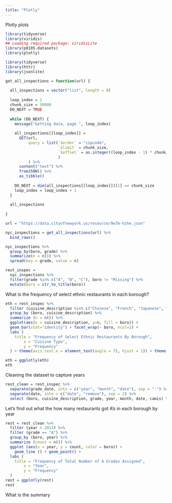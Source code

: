 ```yaml
---
title: "Plotly"
---
```


Plotly plots

```r
library(tidyverse)
library(viridis)
## Loading required package: viridisLite
library(p8105.datasets)
library(plotly)
```

```r
library(tidyverse)
library(httr)
library(jsonlite)

get_all_inspections = function(url) {
  
  all_inspections = vector("list", length = 0)
  
  loop_index = 1
  chunk_size = 50000
  DO_NEXT = TRUE
  
  while (DO_NEXT) {
    message("Getting data, page ", loop_index)
    
    all_inspections[[loop_index]] = 
      GET(url,
          query = list(`$order` = "zipcode",
                       `$limit` = chunk_size,
                       `$offset` = as.integer((loop_index - 1) * chunk_size)
                       )
          ) %>%
      content("text") %>%
      fromJSON() %>%
      as_tibble()
    
    DO_NEXT = dim(all_inspections[[loop_index]])[1] == chunk_size
    loop_index = loop_index + 1
  }
  
  all_inspections
  
}

url = "https://data.cityofnewyork.us/resource/9w7m-hzhe.json"

nyc_inspections = get_all_inspections(url) %>%
  bind_rows() 
```



```r
nyc_inspections %>% 
  group_by(boro, grade) %>% 
  summarize(n = n()) %>% 
  spread(key = grade, value = n)
```

```r
rest_inspec =
  nyc_inspections %>%
  filter(grade %in% c("A", "B", "C"), boro != "Missing") %>% 
  mutate(boro = str_to_title(boro))
```


What is the frequency of select ethnic restaurants in each borough?
```r
eth = rest_inspec %>% 
  filter (cuisine_description %in% c("Chinese", "French", "Japanese", "Indian", "Italian")) %>% 
  group_by (boro, cuisine_description) %>% 
  summarize (n = n()) %>% 
  ggplot(aes(x = cuisine_description, y=n, fill = boro)) +
  geom_bar(stat="identity") + facet_wrap(~ boro, ncol=2) +
  labs (
    title = "Frequency of Select Ethnic Restaurants By Borough",
        x = "Cuisine Type",
        y = "Frequency"
  ) + theme(axis.text.x = element_text(angle = 75, hjust = 1)) + theme(legend.position="none")

eth = ggplotly(eth)
eth
```

Cleaning the dataset to capture years
```r
rest_clean = rest_inspec %>% 
  separate(grade_date, into = c("year", "month", "date"), sep = "-") %>%
  separate(date, into = c("date", "remove"), sep = 2) %>%
  select (boro, cuisine_description, grade, year, month, date, camis) %>%   mutate(year = as.numeric(year))
```

Let's find out what the how many restaurants got A's in each borough by year
```r
rest = rest_clean %>% 
  filter (year > 2013) %>% 
  filter (grade == "A") %>%
  group_by (boro, year) %>% 
  summarize (count = n()) %>% 
  ggplot (aes(x = year, y = count, color = boro)) +
    geom_line () + geom_point() +
  labs (
    title = "Frequency of Total Number of A Grades Assigned",
        x = "Year",
        y = "Frequency"
  )
rest = ggplotly(rest)
rest
```

What is the summary